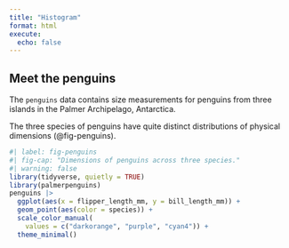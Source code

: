 ```yaml
---
title: "Histogram"
format: html
execute:
  echo: false
---
```


## Meet the penguins

The `penguins` data contains size measurements for 
penguins from three islands in the Palmer Archipelago, 
Antarctica.

The three species of penguins have quite distinct 
distributions of physical dimensions (@fig-penguins).

```r
#| label: fig-penguins
#| fig-cap: "Dimensions of penguins across three species."
#| warning: false
library(tidyverse, quietly = TRUE)
library(palmerpenguins)
penguins |>
  ggplot(aes(x = flipper_length_mm, y = bill_length_mm)) +
  geom_point(aes(color = species)) +
  scale_color_manual(
    values = c("darkorange", "purple", "cyan4")) +
  theme_minimal()
```
